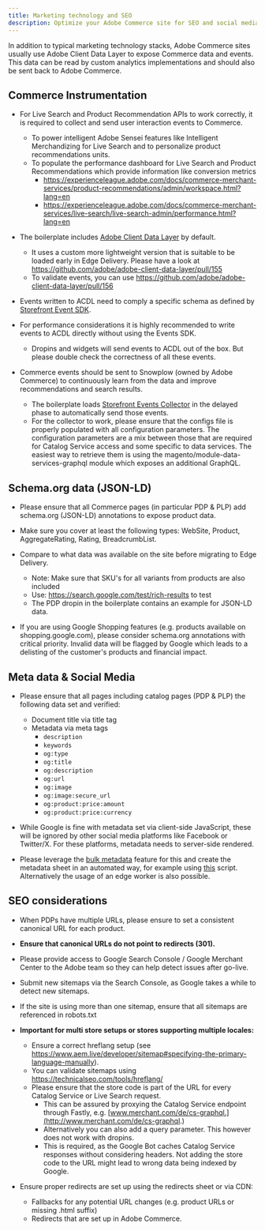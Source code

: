 ```yaml
---
title: Marketing technology and SEO
description: Optimize your Adobe Commerce site for SEO and social media with proper data layers, schema.org annotations, metadata, canonical URLs, and redirects.
---
```


In addition to typical marketing technology stacks, Adobe Commerce sites usually use Adobe Client Data Layer to expose Commerce data and events. This data can be read by custom analytics implementations and should also be sent back to Adobe Commerce.

## Commerce Instrumentation

* For Live Search and Product Recommendation APIs to work correctly, it is required to collect and send user interaction events to Commerce.
  * To power intelligent Adobe Sensei features like Intelligent Merchandizing for Live Search and to personalize product recommendations units.
  * To populate the performance dashboard for Live Search and Product Recommendations which provide information like conversion metrics
    * https://experienceleague.adobe.com/docs/commerce-merchant-services/product-recommendations/admin/workspace.html?lang=en
    * https://experienceleague.adobe.com/docs/commerce-merchant-services/live-search/live-search-admin/performance.html?lang=en

* The boilerplate includes [Adobe Client Data Layer](https://github.com/adobe/adobe-client-data-layer) by default.
  * It uses a custom more lightweight version that is suitable to be loaded early in Edge Delivery. Please have a look at https://github.com/adobe/adobe-client-data-layer/pull/155
  * To validate events, you can use https://github.com/adobe/adobe-client-data-layer/pull/156

* Events written to ACDL need to comply a specific schema as defined by [Storefront Event SDK](https://github.com/adobe/commerce-events/tree/main/packages/storefront-events-sdk).

* For performance considerations it is highly recommended to write events to ACDL directly without using the Events SDK.
  * Dropins and widgets will send events to ACDL out of the box. But please double check the correctness of all these events.

* Commerce events should be sent to Snowplow (owned by Adobe Commerce) to continuously learn from the data and improve recommendations and search results.
  * The boilerplate loads [Storefront Events Collector](https://github.com/adobe/commerce-events/tree/main/packages/storefront-events-collector) in the delayed phase to automatically send those events.
  * For the collector to work, please ensure that the configs file is properly populated with all configuration parameters. The configuration parameters are a mix between those that are required for Catalog Service access and some specific to data services. The easiest way to retrieve them is using the magento/module-data-services-graphql module which exposes an additional GraphQL.

## Schema.org data (JSON-LD)

* Please ensure that all Commerce pages (in particular PDP & PLP) add schema.org (JSON-LD) annotations to expose product data.

* Make sure you cover at least the following types: WebSite, Product, AggregateRating, Rating, BreadcrumbList.

* Compare to what data was available on the site before migrating to Edge Delivery.
  * Note: Make sure that SKU's for all variants from products are also included
  * Use: https://search.google.com/test/rich-results to test 
  * The PDP dropin in the boilerplate contains an example for JSON-LD data.

* If you are using Google Shopping features (e.g. products available on shopping.google.com), please consider schema.org annotations with critical priority. Invalid data will be flagged by Google which leads to a delisting of the customer's products and financial impact.

## Meta data & Social Media

* Please ensure that all pages including catalog pages (PDP & PLP) the following data set and verified:
  * Document title via title tag
  * Metadata via meta tags
    * `description`
    * `keywords`
    * `og:type`
    * `og:title`
    * `og:description`
    * `og:url`
    * `og:image`
    * `og:image:secure_url`
    * `og:product:price:amount`
    * `og:product:price:currency`

* While Google is fine with metadata set via client-side JavaScript, these will be ignored by other social media platforms like Facebook or Twitter/X. For these platforms, metadata needs to server-side rendered.

* Please leverage the [bulk metadata](https://www.aem.live/docs/bulk-metadata) feature for this and create the metadata sheet in an automated way, for example using [this](https://github.com/hlxsites/aem-boilerplate-commerce/pull/72) script. Alternatively the usage of an edge worker is also possible.

## SEO considerations

* When PDPs have multiple URLs, please ensure to set a consistent canonical URL for each product.
* **Ensure that canonical URLs do not point to redirects (301).**
* Please provide access to Google Search Console / Google Merchant Center to the Adobe team so they can help detect issues after go-live.
* Submit new sitemaps via the Search Console, as Google takes a while to detect new sitemaps.
* If the site is using more than one sitemap, ensure that all sitemaps are referenced in robots.txt
* **Important for multi store setups or stores supporting multiple locales:**
    * Ensure a correct hreflang setup (see https://www.aem.live/developer/sitemap#specifying-the-primary-language-manually).
    * You can validate sitemaps using https://technicalseo.com/tools/hreflang/
    * Please ensure that the store code is part of the URL for every Catalog Service or Live Search request.
      * This can be assured by proxying the Catalog Service endpoint through Fastly, e.g. [www.merchant.com/de/cs-graphql.](http://www.merchant.com/de/cs-graphql.)
      * Alternatively you can also add a query parameter. This however does not work with dropins.
      * This is required, as the Google Bot caches Catalog Service responses without considering headers. Not adding the store code to the URL might lead to wrong data being indexed by Google.

* Ensure proper redirects are set up using the redirects sheet or via CDN:
    * Fallbacks for any potential URL changes (e.g. product URLs or missing .html suffix)
    * Redirects that are set up in Adobe Commerce.
